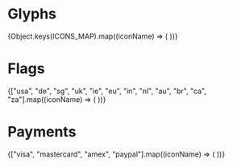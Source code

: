 
<Meta title='Display/Icon/Icons' />

# Glyphs

<ThemeProvider theme='light'>
  <IconGallery>
    {Object.keys(ICONS_MAP).map((iconName) => (
      <IconItem name={iconName} key={iconName}>
        <Icon name={iconName} />
      </IconItem>
    ))}
  </IconGallery>
</ThemeProvider>

# Flags

<IconGallery>
  {["usa", "de", "sg", "uk", "ie", "eu", "in", "nl", "au", "br", "ca", "za"].map((iconName) => (
    <IconItem name={iconName} key={iconName}>
      <Flags name={iconName} />
    </IconItem>
  ))}
</IconGallery>

# Payments

<IconGallery>
  {["visa", "mastercard", "amex", "paypal"].map((iconName) => (
    <IconItem name={iconName} key={iconName}>
      <Payments name={iconName} />
    </IconItem>
  ))}
</IconGallery>
